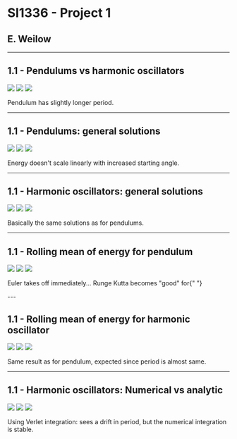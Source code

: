 
# SI1336 - Project 1
## E. Weilow
<link rel="stylesheet" href="https://cdn.jsdelivr.net/npm/katex@0.10.0-alpha/dist/katex.min.css" integrity="sha384-BTL0nVi8DnMrNdMQZG1Ww6yasK9ZGnUxL1ZWukXQ7fygA1py52yPp9W4wrR00VML" crossOrigin="anonymous"/>

---

## 1.1 - Pendulums vs harmonic oscillators

![](comparison_1.png)
![](comparison_2.png)
![](comparison_3.png)

Pendulum has slightly longer period.

---

## 1.1 - Pendulums: general solutions

![](sol_pendulum_1.png)
![](sol_pendulum_2.png)
![](sol_pendulum_3.png)

Energy doesn't scale linearly with increased starting angle.


---

## 1.1 - Harmonic oscillators: general solutions

![](sol_harmonic_1.png)
![](sol_harmonic_2.png)
![](sol_harmonic_3.png)

Basically the same solutions as for pendulums. 

---

## 1.1 - Rolling mean of energy for pendulum
![](rollingMean_1.png)
![](rollingMean_2.png)
![](rollingMean_3.png)

<p>
Euler takes off immediately... Runge Kutta becomes "good" for{" "}
<InlineTex texContent={"$$\\Delta t \\approx 0.01$$"}/>
</p>
---

## 1.1 - Rolling mean of energy for harmonic oscillator
![](rollingMean_harmonic_1.png)
![](rollingMean_harmonic_2.png)
![](rollingMean_harmonic_3.png)

Same result as for pendulum, expected since period is almost same.

---

## 1.1 - Harmonic oscillators: Numerical vs analytic

![](comparison_numanalytic_1.png)
![](comparison_numanalytic_2.png)
![](comparison_numanalytic_3.png)

Using Verlet integration: sees a drift in period, but the numerical integration is stable.